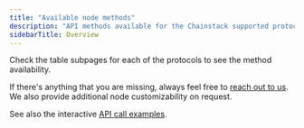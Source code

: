 ```yaml
---
title: "Available node methods"
description: "API methods available for the Chainstack supported protocols"
sidebarTitle: Overview
---
```


Check the table subpages for each of the protocols to see the method availability.

If there's anything that you are missing, always feel free to [reach out to us](https://support.chainstack.com/). We also provide additional node customizability on request.

See also the interactive [API call examples](/reference/blockchain-apis).
